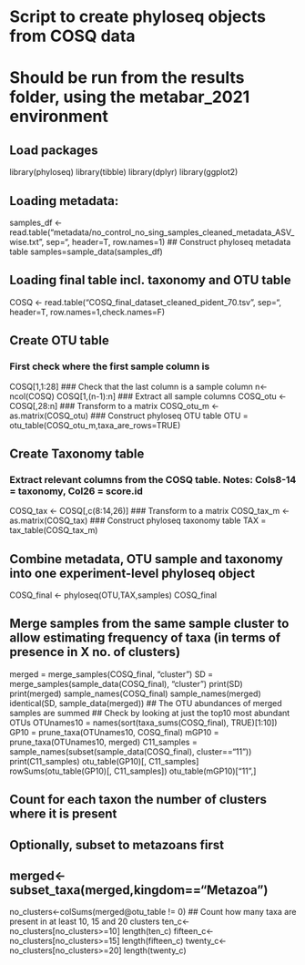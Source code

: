 # Script to create phyloseq objects from COSQ data
# Should be run from the results folder, using the metabar_2021 environment

## Load packages
library(phyloseq)
library(tibble)
library(dplyr)
library(ggplot2)

## Loading metadata:
samples_df <- read.table("metadata/no_control_no_sing_samples_cleaned_metadata_ASV_wise.txt", sep="\t", header=T, row.names=1)
## Construct phyloseq metadata table
samples=sample_data(samples_df)

## Loading final table incl. taxonomy and OTU table
COSQ <- read.table("COSQ_final_dataset_cleaned_pident_70.tsv", sep="\t", header=T, row.names=1,check.names=F)

## Create OTU table
### First check where the first sample column is
COSQ[1,1:28]
### Check that the last column is a sample column
n<-ncol(COSQ)
COSQ[1,(n-1):n]
### Extract all sample columns
COSQ_otu <- COSQ[,28:n] 
### Transform to a matrix
COSQ_otu_m <- as.matrix(COSQ_otu) 
### Construct phyloseq OTU table
OTU = otu_table(COSQ_otu_m,taxa_are_rows=TRUE) 

## Create Taxonomy table
### Extract relevant columns from the COSQ table. Notes: Cols8-14 = taxonomy, Col26 = score.id
COSQ_tax <- COSQ[,c(8:14,26)] 
### Transform to a matrix
COSQ_tax_m <- as.matrix(COSQ_tax) 
### Construct phyloseq taxonomy table
TAX = tax_table(COSQ_tax_m)

## Combine metadata, OTU sample and taxonomy into one experiment-level phyloseq object
COSQ_final <- phyloseq(OTU,TAX,samples) 
COSQ_final

## Merge samples from the same sample cluster to allow estimating frequency of taxa (in terms of presence in X no. of clusters)
merged = merge_samples(COSQ_final, "cluster")
SD = merge_samples(sample_data(COSQ_final), "cluster")
print(SD)
print(merged)
sample_names(COSQ_final)
sample_names(merged)
identical(SD, sample_data(merged))
## The OTU abundances of merged samples are summed
## Check by looking at just the top10 most abundant OTUs
OTUnames10 = names(sort(taxa_sums(COSQ_final), TRUE)[1:10])
GP10 = prune_taxa(OTUnames10, COSQ_final)
mGP10 = prune_taxa(OTUnames10, merged)
C11_samples = sample_names(subset(sample_data(COSQ_final), cluster=="11"))
print(C11_samples)
otu_table(GP10)[, C11_samples]
rowSums(otu_table(GP10)[, C11_samples])
otu_table(mGP10)["11",]

## Count for each taxon the number of clusters where it is present
## Optionally, subset to metazoans first
## merged<-subset_taxa(merged,kingdom=="Metazoa")
no_clusters<-colSums(merged@otu_table != 0)
## Count how many taxa are present in at least 10, 15 and 20 clusters
ten_c<-no_clusters[no_clusters>=10]
length(ten_c)
fifteen_c<-no_clusters[no_clusters>=15]
length(fifteen_c)
twenty_c<-no_clusters[no_clusters>=20]
length(twenty_c)

